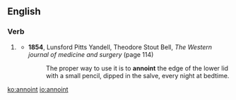 ==English==

===Verb===
{{en-verb}}

# {{label|en|nonstandard}} {{alternative spelling of|anoint|lang=en}}
#* '''1854''', Lunsford Pitts Yandell, Theodore Stout Bell, ''The Western journal of medicine and surgery'' (page 114)
#*: The proper way to use it is to '''annoint''' the edge of the lower lid with a small pencil, dipped in the salve, every night at bedtime.

[[ko:annoint]]
[[io:annoint]]